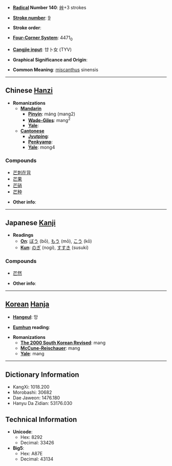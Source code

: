 * '''[[Wiktionary:Chinese radical index| Radical]] Number 140''': [[Wiktionary:Chinese radical index 艸|艸]]+3 strokes

* '''[[Wiktionary:Chinese total strokes index|Stroke number]]''': [[Wiktionary:Chinese total strokes index 9|9]]

* '''Stroke order''': 

* '''[[Wiktionary:Chinese four corner index|Four-Corner System]]''': 4471<sub>0</sub>

* '''[[Wiktionary:Chinese Cangjie index|Cangjie input]]''': 廿卜女 (TYV)

* '''Graphical Significance and Origin''': 

* '''Common Meaning''': [[miscanthus]] sinensis

----

== Chinese [[Hanzi]] ==

* '''Romanizations'''
** '''[[Mandarin]]'''
*** '''[[Pinyin]]''': máng (mang2)
*** '''[[Wade-Giles]]''': mang<sup>2</sup>
*** '''[[Yale]]''': 
** '''[[Cantonese]]'''
*** '''[[Jyutping]]''':
*** '''[[Penkyamp]]''': 
*** '''[[Yale]]''': mong4

===Compounds===
*[[芒刺在背]]
*[[芒果]]
*[[芒硝]]
*[[芒种]]

* '''Other info''': 

----

== Japanese [[Kanji]] ==

* '''Readings'''
** '''[[On]]''': [[ぼう]] (bō), [[もう]] (mō), [[こう]] (kō)
** '''[[Kun]]''': [[のぎ]] (nogi), [[すすき]] (susuki)

===Compounds===
*[[芒然]]

* '''Other info''':  

----

== [[Korean]] [[Hanja]] ==

* '''[[Hangeul]]''': 망

* '''[[Eumhun]] reading''': 

* '''Romanizations'''
** '''[[The 2000 South Korean Revised Romanization|The 2000 South Korean Revised]]''': mang
** '''[[McCune-Reischauer]]''': mang
** '''[[Yale]]''': mang

----

== Dictionary Information ==

* KangXi: 1018.200
* Morobashi: 30682
* Dae Jaweon: 1476.180
* Hanyu Da Zidian: 53176.030

== Technical Information ==

* '''Unicode''':
** Hex: 8292
** Decimal: 33426
* '''Big5''':
** Hex: A87E
** Decimal: 43134